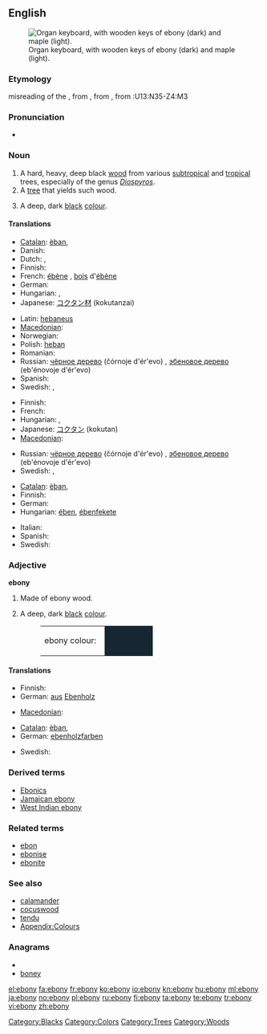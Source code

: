 {{also|Ebony}}
==English==
{{wikipedia}}
[[File:Clavierbois.jpg|thumb|Organ keyboard, with wooden keys of ebony (dark) and maple (light).]]

===Etymology===
{{etyl|enm}} misreading of the {{etyl|la}} {{term|ebeneus||ebon, of ebony|lang=la}}, from {{term|ebenus||ebony tree|lang=la}}, from {{etyl|grc}} {{term|ἔβενος||ebony tree|sc=polytonic|tr=ebenos|lang=grc}}, from {{etyl|egy}} {{term|hbny|sc=Egyp|lang=egy}}:<hiero>U13:N35-Z4:M3</hiero>

===Pronunciation===
* {{a|UK|US}} {{IPA|/ˈɛb.ən.i/}}

===Noun===
{{en-noun|ebonies}}

# A hard, heavy, deep black [[wood]] from various [[subtropical]] and [[tropical]] trees, especially of the genus [[w:Diospyros|''Diospyros'']].
# A [[tree]] that yields such wood.
# {{colour}} A deep, dark [[black]] [[colour]].
#: {{colour panel|162632}}

====Translations====
{{trans-top|wood}}
* [[Catalan]]: [[èban]], {{m}}
* Danish: {{t-|da|ibenholt}}
* Dutch: {{t+|nl|ebben}}, {{t+|nl|ebbenhout}}
* Finnish: {{t-|fi|eebenpuu}}
* French: [[ébène]] {{f}}, [[bois]] d'[[ébène]] {{m}}
* German: {{t+|de|Ebenholz|n}}
* Hungarian: {{t-|hu|ében}}, {{t+|hu|ébenfa}}
* Japanese: [[コクタン]][[材]] (kokutanzai)
{{trans-mid}}
* Latin: [[hebaneus]] {{m}}
* [[Macedonian]]: {{t|mk|абонос|m|tr=ábonos}}
* Norwegian: {{t+|no|ibenholt}}
* Polish: [[heban]] {{m}}
* Romanian: {{t+|ro|abanos|m}}
* Russian: [[чёрное дерево]] (čórnoje d'ér'evo) {{n}}, [[эбеновое дерево]] (eb'énovoje d'ér'evo) {{n}}
* Spanish: {{t|es|ébano}}
* Swedish: {{t|sv|ebenholts|n|c}},  {{t|sv|ebenholtsträ|n}}
{{trans-bottom}}

{{trans-top|tree}}
* Finnish: {{t-|fi|eebenpuu}}
* French: {{t|fr|ébénier}}
* Hungarian: {{t-|hu|ében}}, {{t+|hu|ébenfa}}
* Japanese: [[コクタン]] (kokutan)
* [[Macedonian]]: {{t|mk|абонос|m|tr=ábonos}}
{{trans-mid}}
* Russian: [[чёрное дерево]] (čórnoje d'ér'evo) {{n}}, [[эбеновое дерево]] (eb'énovoje d'ér'evo) {{n}}
* Swedish: {{t|sv|ebenholts|n|c}},  {{t|sv|ebenholtsträd|n}}
{{trans-bottom}}

{{trans-top|colour}}
* [[Catalan]]: [[èban]], {{m}}
* Finnish: {{t-|fi|pikimusta}}
* German: {{t+|de|Ebenholz|n}}
* Hungarian: [[ében]], [[ébenfekete]]
{{trans-mid}}
* Italian: {{t-|it|ebano|m}}
* Spanish: {{t+|es|ébano|m}}
* Swedish: {{t|sv|ebenholts|n|c}}
{{trans-bottom}}

===Adjective===
'''ebony'''

# Made of ebony wood.
# {{colour}} A deep, dark [[black]] [[color|colour]].
#: <table><tr><td>ebony colour: &nbsp;</td><td bgcolor="#162632" width="80">&nbsp; </td></tr></table>

====Translations====
{{trans-top|made of ebony wood}}
* Finnish: {{t|fi|eebenpuinen}}
* German: [[aus]] [[Ebenholz]]
{{trans-mid}}
* [[Macedonian]]: {{t|mk|абоносов|m|tr=abónosov}}
{{trans-bottom}}

{{trans-top|deep, dark black colour}}
* [[Catalan]]: [[èban]], {{m}}
* German: [[ebenholzfarben]]
{{trans-mid}}
* Swedish: {{t|sv|ebenholtssvart}}
{{trans-bottom}}

===Derived terms===
* [[Ebonics]]
* [[Jamaican ebony]]
* [[West Indian ebony]]

===Related terms===
* [[ebon]]
* [[ebonise]]
* [[ebonite]]

===See also===
* [[calamander]]
* [[cocuswood]]
* [[tendu]]
* [[Appendix:Colours]]

===Anagrams===
* {{alphagram|benoy}}
* [[boney#English|boney]]

[[Category:Blacks]]
[[Category:Colors]]
[[Category:Trees]]
[[Category:Woods]]

[[el:ebony]]
[[fa:ebony]]
[[fr:ebony]]
[[ko:ebony]]
[[io:ebony]]
[[kn:ebony]]
[[hu:ebony]]
[[ml:ebony]]
[[ja:ebony]]
[[no:ebony]]
[[pl:ebony]]
[[ru:ebony]]
[[fi:ebony]]
[[ta:ebony]]
[[te:ebony]]
[[tr:ebony]]
[[vi:ebony]]
[[zh:ebony]]